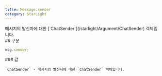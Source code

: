 ```yaml
---
title: Message.sender
category: StarLight
---
```


<Section>
  메시지의 발신자에 대한 [`ChatSender`](/starlight/Argument/ChatSender) 객체입니다.
</Section>
<Section>
  ## 구문

  ~~~js
  msg.sender;
  ~~~

  <Section>
    ### 값

    `ChatSender` - 메시지의 발신자에 대한 `ChatSender` 객체입니다.
  </Section>
</Section>
